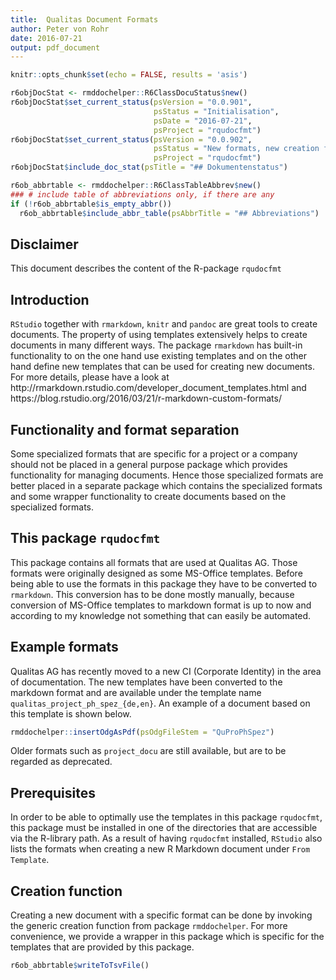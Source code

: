 ---
title:  Qualitas Document Formats
author: Peter von Rohr
date: 2016-07-21
output: pdf_document
---

```{r setup, include=FALSE}
knitr::opts_chunk$set(echo = FALSE, results = 'asis')
```

```{r DocumentStatus, eval=TRUE}
r6objDocStat <- rmddochelper::R6ClassDocuStatus$new()
r6objDocStat$set_current_status(psVersion = "0.0.901",
                                psStatus = "Initialisation",  
                                psDate = "2016-07-21", 
                                psProject = "rqudocfmt")
r6objDocStat$set_current_status(psVersion = "0.0.902",
                                psStatus = "New formats, new creation functions",  
                                psProject = "rqudocfmt")
r6objDocStat$include_doc_stat(psTitle = "## Dokumentenstatus")
```


```{r TableAbbreviation}
r6ob_abbrtable <- rmddochelper::R6ClassTableAbbrev$new()
### # include table of abbreviations only, if there are any
if (!r6ob_abbrtable$is_empty_abbr())
  r6ob_abbrtable$include_abbr_table(psAbbrTitle = "## Abbreviations")
```

## Disclaimer
This document describes the content of the R-package `rqudocfmt`


## Introduction
`RStudio` together with `rmarkdown`, `knitr` and `pandoc` are great tools to create documents. The property of using templates extensively helps to create documents in many different ways. The package `rmarkdown` has built-in functionality to on the one hand use existing templates and on the other hand define new templates that can be used for creating new documents. For more details, please have a look at http://rmarkdown.rstudio.com/developer_document_templates.html and https://blog.rstudio.org/2016/03/21/r-markdown-custom-formats/


## Functionality and format separation
Some specialized formats that are specific for a project or a company should not be placed in a general purpose package which provides functionality for managing documents. Hence those specialized formats are better placed in a separate package which contains the specialized formats and some wrapper functionality to create documents based on the specialized formats. 


## This package `rqudocfmt`
This package contains all formats that are used at Qualitas AG. Those formats were originally designed as some MS-Office templates. Before being able to use the formats in this package they have to be converted to `rmarkdown`. This conversion has to be done mostly manually, because conversion of MS-Office templates to markdown format is up to now  and according to my knowledge not something that can easily be automated.


## Example formats
Qualitas AG has recently moved to a new CI (Corporate Identity) in the area of documentation. The new templates have been converted to the markdown format and are available under the template name `qualitas_project_ph_spez_{de,en}`. An example of a document based on this template is shown below.

```{r QuProPhSpez}
rmddochelper::insertOdgAsPdf(psOdgFileStem = "QuProPhSpez")
```

Older formats such as `project_docu` are still available, but are to be regarded as deprecated. 


## Prerequisites
In order to be able to optimally use the templates in this package `rqudocfmt`, this package must be installed in one of the directories that are accessible via the R-library path. As a result of having `rqudocfmt` installed, `RStudio` also lists the formats when creating a new R Markdown document under `From Template`.


## Creation function
Creating a new document with a specific format can be done by invoking the generic creation function from package `rmddochelper`. For more convenience, we provide a wrapper in this package which is specific for the templates that are provided by this package. 



```{r WriteTableOfAbbreviations, results='hide'}
r6ob_abbrtable$writeToTsvFile()
```
<!-- END of document                 -- 
  -- Below this must not be anything --> 


